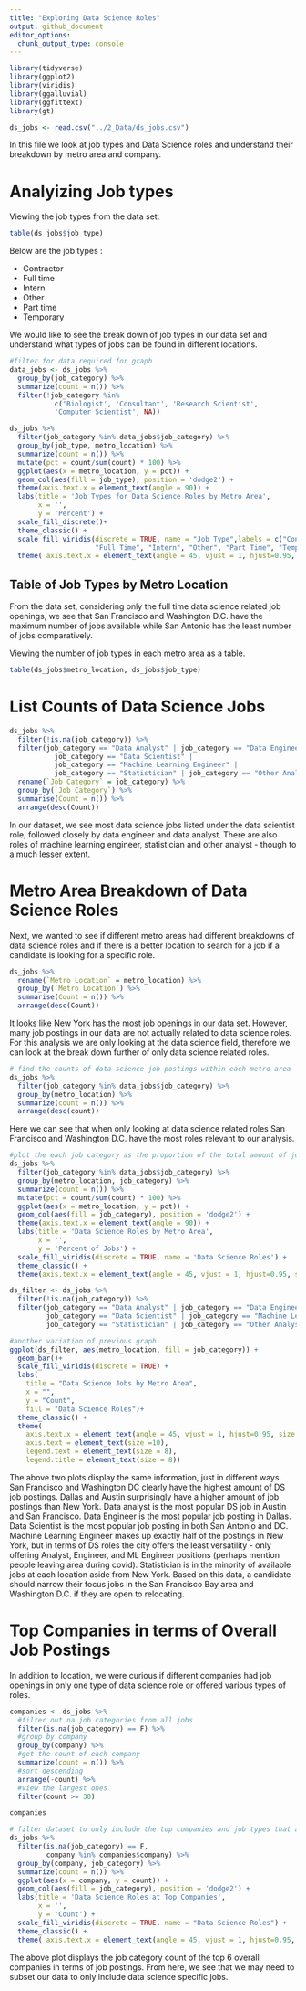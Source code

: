 ```yaml
---
title: "Exploring Data Science Roles"
output: github_document
editor_options: 
  chunk_output_type: console
---
```


```r
library(tidyverse)
library(ggplot2)
library(viridis)
library(ggalluvial)
library(ggfittext)
library(gt)

ds_jobs <- read.csv("../2_Data/ds_jobs.csv")
```

In this file we look at job types and Data Science roles and understand their breakdown by metro area and company.

# Analyizing Job types

Viewing the job types from the data set:

```r
table(ds_jobs$job_type)
```

Below are the job types :

* Contractor
* Full time
* Intern
* Other
* Part time
* Temporary

We would like to see the break down of job types in our data set and understand what types of jobs can be found in different locations. 

```R
#filter for data required for graph
data_jobs <- ds_jobs %>% 
  group_by(job_category) %>% 
  summarize(count = n()) %>% 
  filter(!job_category %in% 
           c('Biologist', 'Consultant', 'Research Scientist', 
           'Computer Scientist', NA))

ds_jobs %>% 
  filter(job_category %in% data_jobs$job_category) %>% 
  group_by(job_type, metro_location) %>% 
  summarize(count = n()) %>% 
  mutate(pct = count/sum(count) * 100) %>% 
  ggplot(aes(x = metro_location, y = pct)) + 
  geom_col(aes(fill = job_type), position = 'dodge2') +
  theme(axis.text.x = element_text(angle = 90)) +
  labs(title = 'Job Types for Data Science Roles by Metro Area',
       x = '',
       y = 'Percent') +
  scale_fill_discrete()+
  theme_classic() +
  scale_fill_viridis(discrete = TRUE, name = "Job Type",labels = c("Contractor", 
                     "Full Time", "Intern", "Other", "Part Time", "Temporary")) +
  theme( axis.text.x = element_text(angle = 45, vjust = 1, hjust=0.95, size = 8))
```

## Table of Job Types by Metro Location 

From the data set, considering only the full time data science related job openings, we see that San Francisco and Washington D.C. have the maximum number of jobs available while San Antonio has the least number of jobs comparatively.

Viewing the number of job types in each metro area as a table.

```r
table(ds_jobs$metro_location, ds_jobs$job_type)
```

# List Counts of Data Science Jobs

```r
ds_jobs %>%
  filter(!is.na(job_category)) %>%
  filter(job_category == "Data Analyst" | job_category == "Data Engineer" |
           job_category == "Data Scientist" | 
           job_category == "Machine Learning Engineer" | 
           job_category == "Statistician" | job_category == "Other Analyst") %>%
  rename(`Job Category` = job_category) %>%
  group_by(`Job Category`) %>%
  summarise(Count = n()) %>%
  arrange(desc(Count))
```

In our dataset, we see most data science jobs listed under the data scientist role, followed closely by data engineer and data analyst. There are also roles of machine learning engineer, statistician and other analyst - though to a much lesser extent.

# Metro Area Breakdown of Data Science Roles

Next, we wanted to see if different metro areas had different breakdowns of data science roles and if there is a better location to search for a job if a candidate is looking for a specific role.

```r
ds_jobs %>%
  rename(`Metro Location` = metro_location) %>%
  group_by(`Metro Location`) %>%
  summarise(Count = n()) %>%
  arrange(desc(Count))
```

It looks like New York has the most job openings in our data set. However, many job postings in our data are not actually related to data science roles. For this analysis we are only looking at the data science field, therefore we can look at the break down further of only data science related roles.

```r
# find the counts of data science job postings within each metro area
ds_jobs %>% 
  filter(job_category %in% data_jobs$job_category) %>% 
  group_by(metro_location) %>% 
  summarize(count = n()) %>% 
  arrange(desc(count))
```

Here we can see that when only looking at data science related roles San Francisco and Washington D.C. have the most roles relevant to our analysis.

```r
#plot the each job category as the proportion of the total amount of jobs in each city (only focusing on ds jobs)
ds_jobs %>% 
  filter(job_category %in% data_jobs$job_category) %>% 
  group_by(metro_location, job_category) %>% 
  summarize(count = n()) %>% 
  mutate(pct = count/sum(count) * 100) %>% 
  ggplot(aes(x = metro_location, y = pct)) + 
  geom_col(aes(fill = job_category), position = 'dodge2') +
  theme(axis.text.x = element_text(angle = 90)) +
  labs(title = 'Data Science Roles by Metro Area',
       x = '',
       y = 'Percent of Jobs') +
  scale_fill_viridis(discrete = TRUE, name = 'Data Science Roles') +
  theme_classic() +
  theme(axis.text.x = element_text(angle = 45, vjust = 1, hjust=0.95, size = 8))
```

```r
ds_filter <- ds_jobs %>%
  filter(!is.na(job_category)) %>%
  filter(job_category == "Data Analyst" | job_category == "Data Engineer" | 
         job_category == "Data Scientist" | job_category == "Machine Learning Engineer" |
         job_category == "Statistician" | job_category == "Other Analyst")

#another variation of previous graph
ggplot(ds_filter, aes(metro_location, fill = job_category)) +
  geom_bar()+
  scale_fill_viridis(discrete = TRUE) +
  labs(
    title = "Data Science Jobs by Metro Area",
    x = "",
    y = "Count",
    fill = "Data Science Roles")+
  theme_classic() +
  theme(
    axis.text.x = element_text(angle = 45, vjust = 1, hjust=0.95, size = 8),
    axis.text = element_text(size =10),
    legend.text = element_text(size = 8),
    legend.title = element_text(size = 8)) 
```

The above two plots display the same information, just in different ways. San Francisco and Washington DC clearly have the highest amount of DS job postings. Dallas and Austin surprisingly have a higher amount of job postings than New York. Data analyst is the most popular DS job in Austin and San Francisco. Data Engineer is the most popular job posting in Dallas. Data Scientist is the most popular job posting in both San Antonio and DC. Machine Learning Engineer makes up exactly half of the postings in New York, but in terms of DS roles the city offers the least versatility - only offering Analyst, Engineer, and ML Engineer positions (perhaps mention people leaving area during covid). Statistician is in the minority of available jobs at each location aside from New York. Based on this data, a candidate should narrow their focus jobs in the San Francisco Bay area and Washington D.C. if they are open to relocating.

# Top Companies in terms of Overall Job Postings

In addition to location, we were curious if different companies had job openings in only one type of data science role or offered various types of roles.

```r
companies <- ds_jobs %>%
  #filter out na job categories from all jobs
  filter(is.na(job_category) == F) %>% 
  #group by company
  group_by(company) %>% 
  #get the count of each company
  summarize(count = n()) %>% 
  #sort descending
  arrange(-count) %>% 
  #view the largest ones
  filter(count >= 30)

companies
```

```r
# filter dataset to only include the top companies and job types that are not na, plot bar chart
ds_jobs %>% 
  filter(is.na(job_category) == F,
         company %in% companies$company) %>% 
  group_by(company, job_category) %>% 
  summarize(count = n()) %>% 
  ggplot(aes(x = company, y = count)) + 
  geom_col(aes(fill = job_category), position = 'dodge2') +
  labs(title = 'Data Science Roles at Top Companies',
       x = '',
       y = 'Count') +
  scale_fill_viridis(discrete = TRUE, name = "Data Science Roles") +
  theme_classic() +
  theme( axis.text.x = element_text(angle = 45, vjust = 1, hjust=0.95, size = 8))
```

The above plot displays the job category count of the top 6 overall companies in terms of job postings. From here, we see that we may need to subset our data to only include data science specific jobs. 